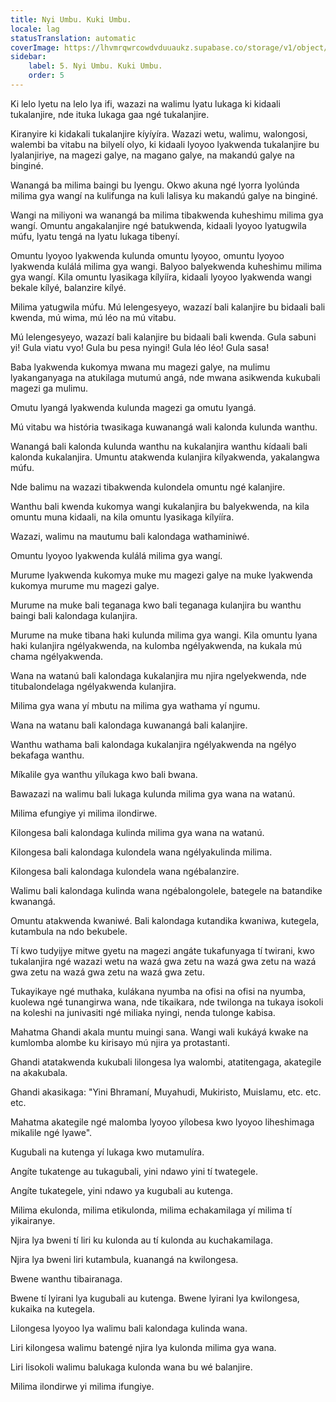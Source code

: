 ```yaml
---
title: Nyi Umbu. Kuki Umbu.
locale: lag
statusTranslation: automatic
coverImage: https://lhvmrqwrcowdvduuaukz.supabase.co/storage/v1/object/public/strapi-uploads/small_cover-educacion-fundamental.webp-2d51a7828a2b1309555be27f7e2a61a0.webp
sidebar:
    label: 5. Nyi Umbu. Kuki Umbu.
    order: 5
---
```

Ki lelo lyetu na lelo lya ifi, wazazi na walimu lyatu lukaga ki kidaali tukalanjire, nde ituka lukaga gaa ngé tukalanjire.

Kiranyire ki kidakali tukalanjire kíyíyíra. Wazazi wetu, walimu, walongosi, walembi ba vitabu na bilyelí olyo, ki kidaali lyoyoo lyakwenda tukalanjire bu lyalanjiriye, na magezi galye, na magano galye, na makandú galye na binginé.

Wanangá ba milima baingi bu lyengu. Okwo akuna ngé lyorra lyolúnda milima gya wangí na kulifunga na kuli lalisya ku makandú galye na binginé.

Wangi na miliyoni wa wanangá ba milima tibakwenda kuheshimu milima gya wangí. Omuntu angakalanjire ngé batukwenda, kidaali lyoyoo lyatugwila múfu, lyatu tengá na lyatu lukaga tibenyí.

Omuntu lyoyoo lyakwenda kulunda omuntu lyoyoo, omuntu lyoyoo lyakwenda kulálá milima gya wangi. Balyoo balyekwenda kuheshimu milima gya wangí. Kila omuntu lyasikaga kílyííra, kidaali lyoyoo lyakwenda wangi bekale kílyé, balanzire kílyé.

Milima yatugwila múfu. Mú lelengesyeyo, wazazí bali kalanjire bu bidaali bali kwenda, mú wima, mú léo na mú vitabu.

Mú lelengesyeyo, wazazí bali kalanjire bu bidaali bali kwenda. Gula sabuni yi! Gula viatu vyo! Gula bu pesa nyingi! Gula léo léo! Gula sasa!

Baba lyakwenda kukomya mwana mu magezi galye, na mulimu lyakanganyaga na atukilaga mutumú angá, nde mwana asikwenda kukubali magezi ga mulimu.

Omutu lyangá lyakwenda kulunda magezi ga omutu lyangá.

Mú vitabu wa história twasikaga kuwanangá wali kalonda kulunda wanthu.

Wanangá bali kalonda kulunda wanthu na kukalanjira wanthu kídaali bali kalonda kukalanjira. Umuntu atakwenda kulanjira kílyakwenda, yakalangwa múfu.

Nde balimu na wazazi tibakwenda kulondela omuntu ngé kalanjire.

Wanthu bali kwenda kukomya wangi kukalanjira bu balyekwenda, na kila omuntu muna kidaali, na kila omuntu lyasikaga kílyííra.

Wazazi, walimu na mautumu bali kalondaga wathaminiwé.

Omuntu lyoyoo lyakwenda kulálá milima gya wangí.

Murume lyakwenda kukomya muke mu magezi galye na muke lyakwenda kukomya murume mu magezi galye.

Murume na muke bali teganaga kwo bali teganaga kulanjira bu wanthu baingi bali kalondaga kulanjira.

Murume na muke tibana haki kulunda milima gya wangi. Kila omuntu lyana haki kulanjira ngélyakwenda, na kulomba ngélyakwenda, na kukala mú chama ngélyakwenda.

Wana na watanú bali kalondaga kukalanjira mu njira ngelyekwenda, nde titubalondelaga ngélyakwenda kulanjira.

Milima gya wana yí mbutu na milima gya wathama yí ngumu.

Wana na watanu bali kalondaga kuwanangá bali kalanjire.

Wanthu wathama bali kalondaga kukalanjira ngélyakwenda na ngélyo bekafaga wanthu.

Míkalile gya wanthu yílukaga kwo bali bwana.

Bawazazi na walimu bali lukaga kulunda milima gya wana na watanú.

Milima efungiye yi milima ilondirwe.

Kilongesa bali kalondaga kulinda milima gya wana na watanú.

Kilongesa bali kalondaga kulondela wana ngélyakulinda milima.

Kilongesa bali kalondaga kulondela wana ngébalanzire.

Walimu bali kalondaga kulinda wana ngébalongolele, bategele na batandike kwanangá.

Omuntu atakwenda kwaniwé. Bali kalondaga kutandika kwaniwa, kutegela, kutambula na ndo bekubele.

Tí kwo tudyijye mitwe gyetu na magezi angáte tukafunyaga tí twirani, kwo tukalanjira ngé wazazi wetu na wazá gwa zetu na wazá gwa zetu na wazá gwa zetu na wazá gwa zetu na wazá gwa zetu.

Tukayikaye ngé muthaka, kulákana nyumba na ofisi na ofisi na nyumba, kuolewa ngé tunangirwa wana, nde tikaikara, nde twilonga na tukaya isokoli na koleshi na junivasiti ngé miliaka nyingi, nenda tulonge kabisa.

Mahatma Ghandi akala muntu muingi sana. Wangi wali kukáyá kwake na kumlomba alombe ku kirisayo mú njira ya protastanti.

Ghandi atatakwenda kukubali lilongesa lya walombi, atatitengaga, akategile na akakubala.

Ghandi akasikaga: "Yini Bhramaní, Muyahudi, Mukiristo, Muislamu, etc. etc. etc.

Mahatma akategile ngé malomba lyoyoo yílobesa kwo lyoyoo liheshimaga mikalile ngé lyawe".

Kugubali na kutenga yí lukaga kwo mutamulíra.

Angíte tukatenge au tukagubali, yini ndawo yini tí twategele.

Angíte tukategele, yini ndawo ya kugubali au kutenga.

Milima ekulonda, milima etikulonda, milima echakamilaga yí milima tí yikairanye.

Njira lya bweni tí liri ku kulonda au tí kulonda au kuchakamilaga.

Njira lya bweni liri kutambula, kuanangá na kwilongesa.

Bwene wanthu tibairanaga.

Bwene tí lyirani lya kugubali au kutenga. Bwene lyirani lya kwilongesa, kukaika na kutegela.

Lilongesa lyoyoo lya walimu bali kalondaga kulinda wana.

Liri kilongesa walimu batengé njira lya kulonda milima gya wana.

Liri lisokoli walimu balukaga kulonda wana bu wé balanjire.

Milima ilondirwe yi milima ifungiye.


